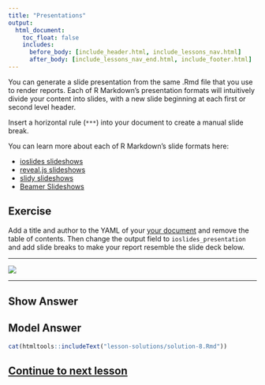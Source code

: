 ```yaml
---
title: "Presentations"
output:
  html_document:
    toc_float: false
    includes:
      before_body: [include_header.html, include_lessons_nav.html]
      after_body: [include_lessons_nav_end.html, include_footer.html]
---
```


You can generate a slide presentation from the same .Rmd file that you use to render reports. Each of R Markdown's presentation formats will intuitively divide your content into slides, with a new slide beginning at each first or second level header.

Insert a horizontal rule (`***`) into your document to create a manual slide break.

You can learn more about each of R Markdown's slide formats here:

* [ioslides slideshows](http://rmarkdown.rstudio.com/ioslides_presentation_format.html)
* [reveal.js slideshows](http://rmarkdown.rstudio.com/revealjs_presentation_format.html)
* [slidy slideshows](http://rmarkdown.rstudio.com/slidy_presentation_format.html)
* [Beamer Slideshows](http://rmarkdown.rstudio.com/beamer_presentation_format.html)

## Exercise

Add a title and author to the YAML of your [your document](lesson-exercises/exercise-8.Rmd) and remove the table of contents. Then change the output field to `ioslides_presentation` and add slide breaks to make your report resemble the slide deck below.

***

![](lesson-images/markdownSlides.png)

***

## Show Answer

## Model Answer

```r
cat(htmltools::includeText("lesson-solutions/solution-8.Rmd"))
```

## [Continue to next lesson](lesson-9.html)

